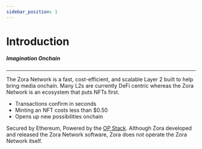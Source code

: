 ```yaml
---
sidebar_position: 1
---
```


# Introduction

##### Imagination Onchain

---

The Zora Network is a fast, cost-efficient, and scalable Layer 2 built to help bring media onchain.
Many L2s are currently DeFi centric whereas the Zora Network is an ecosystem that puts NFTs first. 

- Transactions confirm in seconds
- Minting an NFT costs less than $0.50
- Opens up new possibilities onchain

Secured by Ethereum, Powered by the [OP Stack](https://stack.optimism.io/).
Although Zora developed and released the Zora Network software, Zora does not operate the Zora Network itself.